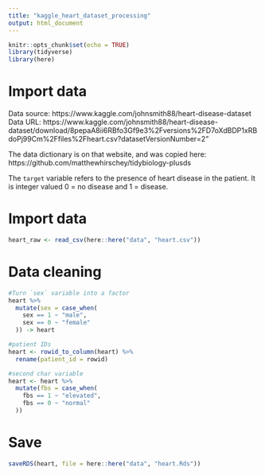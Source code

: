 ```yaml
---
title: "kaggle_heart_dataset_processing"
output: html_document
---
```


```r
knitr::opts_chunk$set(echo = TRUE)
library(tidyverse)
library(here)
```

# Import data
Data source: https://www.kaggle.com/johnsmith88/heart-disease-dataset  
Data URL: https://www.kaggle.com/johnsmith88/heart-disease-dataset/download/8pepaA8ii6RBfo3Gf9e3%2Fversions%2FD7oXdBDP1xRBdoPj99Cm%2Ffiles%2Fheart.csv?datasetVersionNumber=2"  

The data dictionary is on that website, and was copied here: https://github.com/matthewhirschey/tidybiology-plusds  
  
The `target` variable refers to the presence of heart disease in the patient. It is integer valued 0 = no disease and 1 = disease.

# Import data
```r
heart_raw <- read_csv(here::here("data", "heart.csv"))
```

# Data cleaning
```r
#Turn `sex` variable into a factor
heart %>% 
  mutate(sex = case_when(
    sex == 1 ~ "male",
    sex == 0 ~ "female"
  )) -> heart

#patient IDs
heart <- rowid_to_column(heart) %>% 
  rename(patient_id = rowid)

#second char variable
heart <- heart %>% 
  mutate(fbs = case_when(
    fbs == 1 ~ "elevated",
    fbs == 0 ~ "normal"
  ))

```

# Save
```r
saveRDS(heart, file = here::here("data", "heart.Rds"))

```


